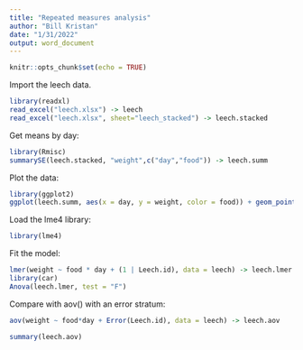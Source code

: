 ```yaml
---
title: "Repeated measures analysis"
author: "Bill Kristan"
date: "1/31/2022"
output: word_document
---
```


```r
knitr::opts_chunk$set(echo = TRUE)
```

Import the leech data.

```r

library(readxl)
read_excel("leech.xlsx") -> leech
read_excel("leech.xlsx", sheet="leech_stacked") -> leech.stacked

```

Get means by day:

```r

library(Rmisc)
summarySE(leech.stacked, "weight",c("day","food")) -> leech.summ

```

Plot the data:

```r

library(ggplot2)
ggplot(leech.summ, aes(x = day, y = weight, color = food)) + geom_point() + geom_errorbar(aes(ymin = weight - se, ymax = weight + se), width = 0.1)

```

Load the lme4 library:

```r

library(lme4)

```

Fit the model:

```r

lmer(weight ~ food * day + (1 | Leech.id), data = leech) -> leech.lmer
library(car)
Anova(leech.lmer, test = "F")

```

Compare with aov() with an error stratum:

```r

aov(weight ~ food*day + Error(Leech.id), data = leech) -> leech.aov

summary(leech.aov)

```

